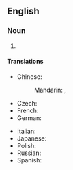 ==English==
{{wikipedia}}

===Noun===
{{en-noun}}

# {{lb|en|set theory}} {{translation only}}

====Translations====
{{trans-top|set that is countable}}
* Chinese:
*: Mandarin: {{t+|cmn|可數集|sc=Hani}}, {{t+|cmn|可数集|tr=kěshǔjí|sc=Hani}}
* Czech: {{t|cs|spočetná množina|f}}
* French: {{t+|fr|ensemble dénombrable|m}}
* German: {{t|de|abzählbare Menge|f}}
{{trans-mid}}
* Italian: {{t|it|insieme numerabile|m}}
* Japanese: {{t|ja|可算集合|tr=kasanshūgō|sc=Jpan}}
* Polish: {{t|pl|zbiór przeliczalny|m}}
* Russian: {{t|ru|счётное мно́жество|n}}
* Spanish: {{t|es|conjunto numerable|m}}
{{trans-bottom}}